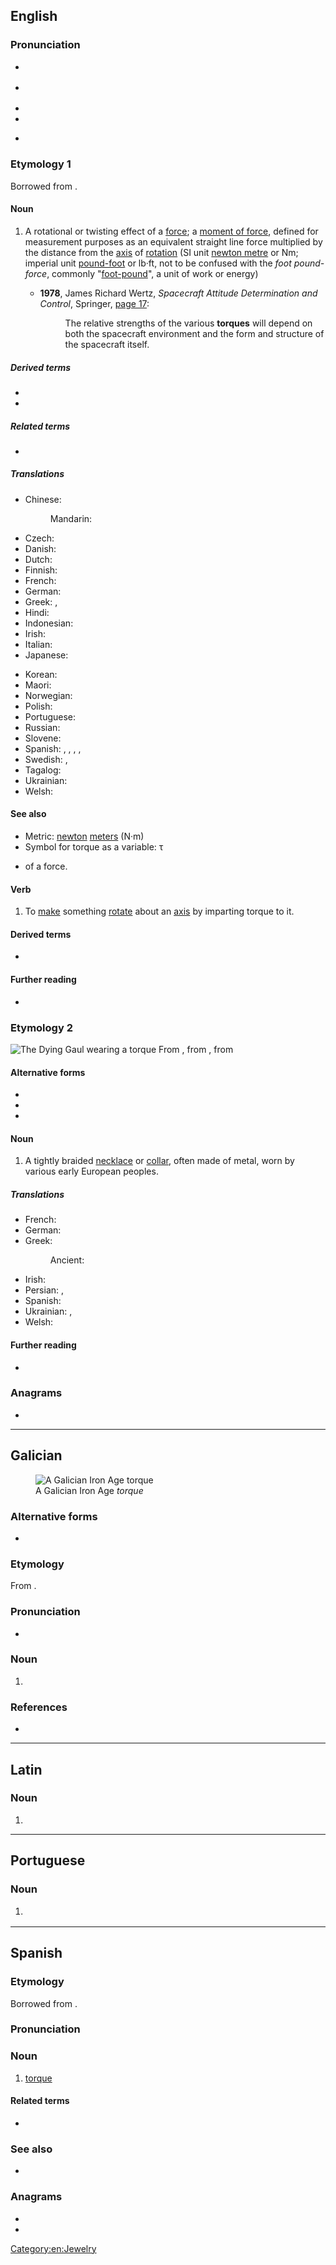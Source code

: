 ==English==

===Pronunciation===
* {{a|GA}} {{IPA|en|/tɔɹk/}}
* {{a|RP}} {{IPA|en|/tɔːk/}}
* {{audio|en|en-us-torque.ogg|Audio (US)}}
* {{rhymes|en|ɔː(ɹ)k}}
* {{homophones|en|torq|torc|talk}} {{qualifier|'talk' in non-rhotic accents only}}

===Etymology 1===
{{root|en|ine-pro|*terkʷ-}}
Borrowed from {{bor|en|la|torqueō||to twist}}.

====Noun====
{{en-noun|~}}

# {{lb|en|physics|mechanics}} A rotational or twisting effect of a [[force]]; a [[moment of force]], defined for measurement purposes as an equivalent straight line force multiplied by the distance from the [[axis]] of [[rotation]] (SI unit [[newton metre]] or Nm; imperial unit [https://en.wikipedia.org/wiki/Pound-foot_(torque) pound-foot] or lb·ft, not to be confused with the ''foot pound-force'', commonly "[[foot-pound]]", a unit of work or energy)
#* '''1978''', James Richard Wertz, ''Spacecraft Attitude Determination and Control'', Springer, [http://books.google.de/books?id=GtzzpUN8VEoC&pg=PA17&dq=%22torques%22#v=onepage&q=%22torques%22&f=false page 17]:
#*: The relative strengths of the various '''torques''' will depend on both the spacecraft environment and the form and structure of the spacecraft itself.

=====Derived terms=====
* {{l|en|torque steer}}
* {{l|en|torque wrench}}

=====Related terms=====
* {{l|en|torsion}}

=====Translations=====
{{trans-top|a rotational or twisting force}}
* Chinese:
*: Mandarin: {{t+|cmn|力矩|tr=lìjǔ}}
* Czech: {{t|cs|točivý moment|m}}
* Danish: {{t|da|kraftmoment|n}}
* Dutch: {{t+|nl|koppel|n}}
* Finnish: {{t+|fi|vääntömomentti}}
* French: {{t+|fr|couple|m}}
* German: {{t+|de|Drehmoment|n}}
* Greek: {{t+|el|στροφορμή|f}}, {{t|el|στρεπτική ροπή|f}}
* Hindi: {{t|hi|बलाघूर्ण|sc=Deva}}
* Indonesian: {{t+|id|torsi}}
* Irish: {{t|ga|torc|m}}
* Italian: {{t+|it|coppia|f}}
* Japanese: {{t|ja|トルク|tr=toruku}}
{{trans-mid}}
* Korean: {{t|ko|돌림힘}}
* Maori: {{t|mi|tōpana whakahuri}}
* Norwegian: {{t|no|dreiemoment|n}}
* Polish: {{t|pl|moment obrotowy|m}}
* Portuguese: {{t+|pt|torque|m}}
* Russian: {{t|ru|моме́нт си́лы|m}}
* Slovene: {{t|sl|vrtilni moment}}
* Spanish: {{t|es|par de torsión|m}}, {{t|es|par motor|m}}, {{t|es|momento de fuerza|m}}, {{t|es|par de fuerzas|m}}, {{t+|es|par|m}}
* Swedish: {{t+|sv|vridmoment}}, {{t+|sv|kraftmoment|n}}
* Tagalog: {{t|tl|habyog}}
* Ukrainian: {{t|uk|моме́нт си́ли|m}}
* Welsh: {{t|cy|trorym}}
{{trans-bottom}}

====See also====
* Metric: [[newton]] [[meter]]s (N·m)
* Symbol for torque as a variable: τ
* {{l|en|moment|Moment}} of a force.

====Verb====
{{en-verb|pres_ptc2=torqueing}}

# {{lb|en|physics|mechanics}} To [[make]] something [[rotate]] about an [[axis]] by imparting torque to it.

====Derived terms====
* {{l|en|torque up}}

====Further reading====
* {{pedia}}

===Etymology 2===
[[File:Dying Gaul Musei Capitolini MC747.jpg|thumb|The ''Dying Gaul'' wearing a torque]]
From {{etyl|fr|en}} {{m|fr|torque}}, from {{etyl|fro|en}}, from {{etyl|la|en}} {{m|la|torquis}}

====Alternative forms====
* {{l|en|torc}}
* {{l|en|tork}}
* {{l|en|torq}}

====Noun====
{{en-noun}}

# A tightly braided [[necklace]] or [[collar]], often made of metal, worn by various early European peoples.

=====Translations=====
{{trans-top|a braided necklace or collar}}
* French: {{t+|fr|torque|m}}
* German: {{t+|de|Torques|m}}
* Greek:
*: Ancient: {{t|grc|μανιάκης|m}}
{{trans-mid}}
* Irish: {{t|ga|torc|m}}
* Persian: {{t+|fa|طوق|tr=towq|sc=fa-Arab}}, {{t|fa|گریواره|tr=gerivāre|sc=fa-Arab}}
* Spanish: {{t|es|torques|f}}
* Ukrainian: {{t|uk|то́рквес|m}}, {{t|uk|гри́вна|f}} {{qualifier|шийна}}
* Welsh: {{t|cy|torch|m}}
{{trans-bottom}}

====Further reading====
* {{pedia|torc}}

===Anagrams===
* {{anagrams|en|a=eoqrtu|quoter|roquet}}

[[Category:en:Jewelry]]

----

==Galician==
{{wikipedia|torque (colar)|lang=gl}}
[[File:Torque de Foxados.JPG|thumb|A Galician Iron Age ''torque'']]

===Alternative forms===
* {{l|gl|torques}}

===Etymology===
From {{der|gl|la|torquis}}.

===Pronunciation===
* {{IPA|gl|/ˈtɔɾke̝/}}

===Noun===
{{gl-noun|m}}

# {{l|en|torque}} {{gloss|a tightly braided [[necklace]] or [[collar]], often made of metal, worn by various early European peoples.}}

===References===
* {{R:TILG}}

----

==Latin==

===Noun===
{{la-noun-form|torque}}

# {{inflection of|la|torquis||abl|s}}

----

==Portuguese==

===Noun===
{{pt-noun|m}}

# {{lb|pt|physics|mechanics}} {{l|en|torque}} {{gloss|a rotational or twisting force}}

----

==Spanish==
{{wikipedia|lang=es}}

===Etymology===
Borrowed from {{bor|es|la|torqueō||to twist}}.

===Pronunciation===
{{es-IPA}}

===Noun===
{{es-noun|m}}

# {{label|es|physics|mechanics}} [[#English|torque]] {{gloss|a rotational or twisting force}}
#: {{syn|es|torsión}}

====Related terms====
* {{l|es|torsión}}

===See also===
* {{l|es|torques}}

===Anagrams===
* {{l|es|troque}}
* {{l|es|quetro}}